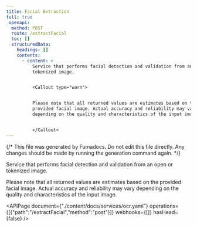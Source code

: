 ```yaml
---
title: Facial Extraction
full: true
_openapi:
  method: POST
  route: /extractFacial
  toc: []
  structuredData:
    headings: []
    contents:
      - content: >
          Service that performs facial detection and validation from an open or
          tokenized image.


          <Callout type="warn">


          Please note that all returned values are estimates based on the
          provided facial image. Actual accuracy and reliability may vary
          depending on the quality and characteristics of the input image.


          </Callout>
---
```


{/* This file was generated by Fumadocs. Do not edit this file directly. Any changes should be made by running the generation command again. */}

Service that performs facial detection and validation from an open or tokenized image.

<Callout type="warn">

Please note that all returned values are estimates based on the provided facial image. Actual accuracy and reliability may vary depending on the quality and characteristics of the input image.

</Callout>


<APIPage document={"./content/docs/services/ocr.yaml"} operations={[{"path":"/extractFacial","method":"post"}]} webhooks={[]} hasHead={false} />